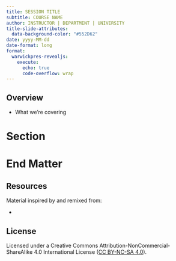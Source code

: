 ```yaml
---
title: SESSION TITLE
subtitle: COURSE NAME
author: INSTRUCTOR | DEPARTMENT | UNIVERSITY
title-slide-attributes:
  data-background-color: "#552D62"
date: yyyy-MM-dd
date-format: long
format: 
  warwickpres-revealjs:
    execute:
      echo: true
      code-overflow: wrap
---
```


## Overview

-   What we're covering

# Section {background-color="#552D62"}

# End Matter {background-color="#552D62"}

## Resources

Material inspired by and remixed from:

- 

## License

Licensed under a Creative Commons Attribution-NonCommercial-ShareAlike 4.0 International License ([CC BY-NC-SA 4.0](https://creativecommons.org/licenses/by-nc-sa/4.0/){target="_blank"}).
